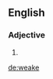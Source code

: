 ==English==

===Adjective===
{{head|en|adjective}}

# {{obsolete spelling of|weak|lang=en}}

[[de:weake]]
